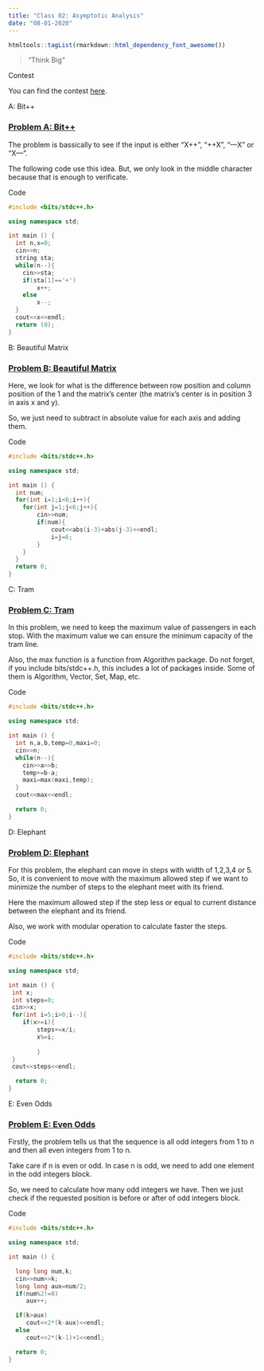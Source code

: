 ```yaml
---
title: "Class 02: Asymptotic Analysis"
date: "08-01-2020"
---
```


```r
htmltools::tagList(rmarkdown::html_dependency_font_awesome())
```

> "Think Big "

<div class="topic">Contest</div>

You can find the contest [here](https://vjudge.net/contest/350901).

<!-- Begins problem A -->
<div class="card">
<div class="collapsed solution-title" type="button" data-toggle="collapse" data-target="#collapseProblemA" aria-expanded="false" aria-controls="collapseTwo">
<!-- title -->
  <i class="fas fa-caret-right"></i> <p class="title">A: Bit++</p>
</div>
<!-- begin body -->
<div id="collapseProblemA" class="collapse">
<div class="card-body solution-body">

### <a href="https://codeforces.com/problemset/problem/282/A" target="_blank">Problem A: Bit++</a>

The problem is bassically to see if the input is either "X++", "++X", "---X" or "X---".

The following code use this idea. But, we only look in the middle character because that is enough to verificate.

  <!-- begin code -->
  <div class="collapsed code-title" type="button" data-toggle="collapse" data-target="#codeProblemA" aria-expanded="false" aria-controls="collapseTwo">
  <!-- title -->
  <i class="fas fa-caret-right"></i> <p class="title">Code</p>
  </div>
  <div id="codeProblemA" class="collapse">
  
```c++
#include <bits/stdc++.h>

using namespace std;

int main () {
  int n,x=0;
  cin>>n;
  string sta;
  while(n--){
	cin>>sta;
	if(sta[1]=='+')
		x++;
	else
		x--;
  }
  cout<<x<<endl;
  return (0);
}
```
  </div>
  <!-- ends code -->

</div>
</div>
</div>
<!-- ends problem A -->




<!-- Begins problem B -->
<div class="card">
<div class="collapsed solution-title" type="button" data-toggle="collapse" data-target="#collapseProblemB" aria-expanded="false" aria-controls="collapseTwo">
<!-- title -->
  <i class="fas fa-caret-right"></i> <p class="title">B: Beautiful Matrix</p>
</div>
<!-- begin body -->
<div id="collapseProblemB" class="collapse">
<div class="card-body solution-body">

### <a href="https://codeforces.com/problemset/problem/263/A" target="_blank">Problem B: Beautiful Matrix</a>

Here, we look for what is the difference between row position and column position of the 1 and the matrix's center (the matrix's center is in position 3 in axis x and y). 


So, we just need to subtract in absolute value for each axis and adding them. 

  <!-- begin code -->
  <div class="collapsed code-title" type="button" data-toggle="collapse" data-target="#codeProblemB" aria-expanded="false" aria-controls="collapseTwo">
  <!-- title -->
  <i class="fas fa-caret-right"></i> <p class="title">Code</p>
  </div>
  <div id="codeProblemB" class="collapse">
  
```c++
#include <bits/stdc++.h>

using namespace std;

int main () {
  int num;
  for(int i=1;i<6;i++){
  	for(int j=1;j<6;j++){
  		cin>>num;
  		if(num){
  			cout<<abs(i-3)+abs(j-3)<<endl;
  			i=j=6;
  		}
  	}
  }
  return 0;
}
```
  </div>
  <!-- ends code -->

</div>
</div>
</div>
<!-- ends problem B -->




<!-- Begins problem C -->
<div class="card">
<div class="collapsed solution-title" type="button" data-toggle="collapse" data-target="#collapseProblemC" aria-expanded="false" aria-controls="collapseTwo">
<!-- title -->
  <i class="fas fa-caret-right"></i> <p class="title">C: Tram</p>
</div>
<!-- begin body -->
<div id="collapseProblemC" class="collapse">
<div class="card-body solution-body">

### <a href="https://codeforces.com/problemset/problem/116/A" target="_blank">Problem C: Tram</a>

In this problem, we need to keep the maximum value of passengers in each stop. With the maximum value we can ensure the minimum capacity of the tram line.

Also, the max function is a function from Algorithm package. Do not forget, if you include bits/stdc++.h, this includes a lot of packages inside. Some of them is Algorithm, Vector, Set, Map, etc. 


  <!-- begin code -->
  <div class="collapsed code-title" type="button" data-toggle="collapse" data-target="#codeProblemC" aria-expanded="false" aria-controls="collapseTwo">
  <!-- title -->
  <i class="fas fa-caret-right"></i> <p class="title">Code</p>
  </div>
  <div id="codeProblemC" class="collapse">
  
```c++
#include <bits/stdc++.h>

using namespace std;

int main () {
  int n,a,b,temp=0,maxi=0;
  cin>>n;
  while(n--){
  	cin>>a>>b;
	temp+=b-a;
	maxi=max(maxi,temp);
  }
  cout<<max<<endl;

  return 0;
}
```
  </div>
  <!-- ends code -->

</div>
</div>
</div>
<!-- ends problem C -->




<!-- Begins problem D -->
<div class="card">
<div class="collapsed solution-title" type="button" data-toggle="collapse" data-target="#collapseProblemD" aria-expanded="false" aria-controls="collapseTwo">
<!-- title -->
  <i class="fas fa-caret-right"></i> <p class="title">D: Elephant</p>
</div>
<!-- begin body -->
<div id="collapseProblemD" class="collapse">
<div class="card-body solution-body">

### <a href="https://codeforces.com/problemset/problem/617/A" target="_blank">Problem D: Elephant</a>

For this problem, the elephant can move in steps with width of 1,2,3,4 or 5. So, it is convenient to move with the maximum allowed step if we want to minimize the number of steps to the elephant meet with its friend.

Here the maximum allowed step if the step less or equal to current distance between the elephant and its friend.

Also, we work with modular operation to calculate faster the steps.

  <!-- begin code -->
  <div class="collapsed code-title" type="button" data-toggle="collapse" data-target="#codeProblemD" aria-expanded="false" aria-controls="collapseTwo">
  <!-- title -->
  <i class="fas fa-caret-right"></i> <p class="title">Code</p>
  </div>
  <div id="codeProblemD" class="collapse">
  
```c++
#include <bits/stdc++.h>

using namespace std;

int main () {
 int x;
 int steps=0;
 cin>>x;
 for(int i=5;i>0;i--){
	if(x>=i){
		steps+=x/i;
		x%=i;
				             
    	}
 }
 cout<<steps<<endl;

  return 0;
}
```
  </div>
  <!-- ends code -->

</div>
</div>
</div>
<!-- ends problem D -->




<!-- Begins problem E -->
<div class="card">
<div class="collapsed solution-title" type="button" data-toggle="collapse" data-target="#collapseProblemE" aria-expanded="false" aria-controls="collapseTwo">
<!-- title -->
  <i class="fas fa-caret-right"></i> <p class="title">E: Even Odds</p>
</div>
<!-- begin body -->
<div id="collapseProblemE" class="collapse">
<div class="card-body solution-body">

### <a href="https://codeforces.com/problemset/problem/318/A" target="_blank">Problem E: Even Odds</a>

Firstly, the problem tells us that the sequence is all odd integers from 1 to n and then all even integers from 1 to n. 

Take care if n is even or odd. In case n is odd, we need to add one element in the odd integers block.

So, we need to calculate how many odd integers we have. Then we just check if the requested position is before or after of odd integers block.


  <!-- begin code -->
  <div class="collapsed code-title" type="button" data-toggle="collapse" data-target="#codeProblemE" aria-expanded="false" aria-controls="collapseTwo">
  <!-- title -->
  <i class="fas fa-caret-right"></i> <p class="title">Code</p>
  </div>
  <div id="codeProblemE" class="collapse">
  
```c++
#include <bits/stdc++.h>

using namespace std;

int main () {

  long long num,k;
  cin>>num>>k;
  long long aux=num/2;
  if(num%2!=0)
     aux++;

  if(k>aux)
     cout<<2*(k-aux)<<endl;
  else
     cout<<2*(k-1)+1<<endl;

  return 0;
}
```
  </div>
  <!-- ends code -->

</div>
</div>
</div>
<!-- ends problem E -->

